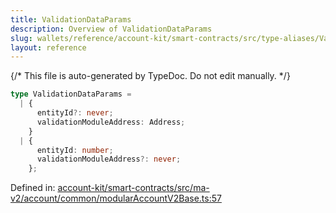 ```yaml
---
title: ValidationDataParams
description: Overview of ValidationDataParams
slug: wallets/reference/account-kit/smart-contracts/src/type-aliases/ValidationDataParams
layout: reference
---
```


{/* This file is auto-generated by TypeDoc. Do not edit manually. */}

```ts
type ValidationDataParams =
  | {
      entityId?: never;
      validationModuleAddress: Address;
    }
  | {
      entityId: number;
      validationModuleAddress?: never;
    };
```

Defined in: [account-kit/smart-contracts/src/ma-v2/account/common/modularAccountV2Base.ts:57](https://github.com/alchemyplatform/aa-sdk/blob/9df5be8c23af4e472bcb503c17766b16da0ad87d/account-kit/smart-contracts/src/ma-v2/account/common/modularAccountV2Base.ts#L57)

